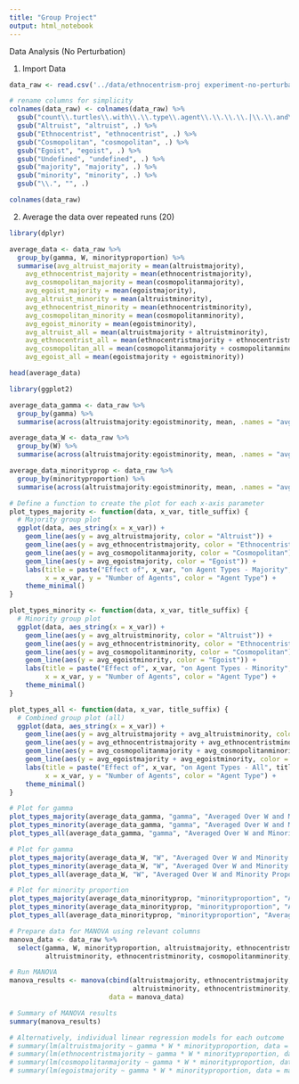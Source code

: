 ```yaml
---
title: "Group Project"
output: html_notebook
---
```


Data Analysis (No Perturbation)

1.  Import Data

```r
data_raw <- read.csv('../data/ethnocentrism-proj experiment-no-perturbation-table.csv',skip=6)

# rename columns for simplicity
colnames(data_raw) <- colnames(data_raw) %>%
  gsub("count\\.turtles\\.with\\.\\.type\\.agent\\.\\.\\.\\.|\\.\\.and\\.tag\\.\\.\\.", "", .) %>%
  gsub("Altruist", "altruist", .) %>%
  gsub("Ethnocentrist", "ethnocentrist", .) %>%
  gsub("Cosmopolitan", "cosmopolitan", .) %>%
  gsub("Egoist", "egoist", .) %>%
  gsub("Undefined", "undefined", .) %>%
  gsub("majority", "majority", .) %>%
  gsub("minority", "minority", .) %>%
  gsub("\\.", "", .)

colnames(data_raw)
```

2.  Average the data over repeated runs (20)

```r
library(dplyr)

average_data <- data_raw %>%
  group_by(gamma, W, minorityproportion) %>%
  summarise(avg_altruist_majority = mean(altruistmajority),
    avg_ethnocentrist_majority = mean(ethnocentristmajority),
    avg_cosmopolitan_majority = mean(cosmopolitanmajority),
    avg_egoist_majority = mean(egoistmajority),
    avg_altruist_minority = mean(altruistminority),
    avg_ethnocentrist_minority = mean(ethnocentristminority),
    avg_cosmopolitan_minority = mean(cosmopolitanminority),
    avg_egoist_minority = mean(egoistminority),
    avg_altruist_all = mean(altruistmajority + altruistminority),
    avg_ethnocentrist_all = mean(ethnocentristmajority + ethnocentristminority),
    avg_cosmopolitan_all = mean(cosmopolitanmajority + cosmopolitanminority),
    avg_egoist_all = mean(egoistmajority + egoistminority))

head(average_data)
```

```r
library(ggplot2)

average_data_gamma <- data_raw %>%
  group_by(gamma) %>%
  summarise(across(altruistmajority:egoistminority, mean, .names = "avg_{col}"))

average_data_W <- data_raw %>%
  group_by(W) %>%
  summarise(across(altruistmajority:egoistminority, mean, .names = "avg_{col}"))

average_data_minorityprop <- data_raw %>%
  group_by(minorityproportion) %>%
  summarise(across(altruistmajority:egoistminority, mean, .names = "avg_{col}"))

# Define a function to create the plot for each x-axis parameter
plot_types_majority <- function(data, x_var, title_suffix) {
  # Majority group plot
  ggplot(data, aes_string(x = x_var)) +
    geom_line(aes(y = avg_altruistmajority, color = "Altruist")) +
    geom_line(aes(y = avg_ethnocentristmajority, color = "Ethnocentrist")) +
    geom_line(aes(y = avg_cosmopolitanmajority, color = "Cosmopolitan")) +
    geom_line(aes(y = avg_egoistmajority, color = "Egoist")) +
    labs(title = paste("Effect of", x_var, "on Agent Types - Majority", title_suffix),
         x = x_var, y = "Number of Agents", color = "Agent Type") +
    theme_minimal()
}

plot_types_minority <- function(data, x_var, title_suffix) {
  # Minority group plot
  ggplot(data, aes_string(x = x_var)) +
    geom_line(aes(y = avg_altruistminority, color = "Altruist")) +
    geom_line(aes(y = avg_ethnocentristminority, color = "Ethnocentrist")) +
    geom_line(aes(y = avg_cosmopolitanminority, color = "Cosmopolitan")) +
    geom_line(aes(y = avg_egoistminority, color = "Egoist")) +
    labs(title = paste("Effect of", x_var, "on Agent Types - Minority", title_suffix),
         x = x_var, y = "Number of Agents", color = "Agent Type") +
    theme_minimal()
}

plot_types_all <- function(data, x_var, title_suffix) {
  # Combined group plot (all)
  ggplot(data, aes_string(x = x_var)) +
    geom_line(aes(y = avg_altruistmajority + avg_altruistminority, color = "Altruist")) +
    geom_line(aes(y = avg_ethnocentristmajority + avg_ethnocentristminority, color = "Ethnocentrist")) +
    geom_line(aes(y = avg_cosmopolitanmajority + avg_cosmopolitanminority, color = "Cosmopolitan")) +
    geom_line(aes(y = avg_egoistmajority + avg_egoistminority, color = "Egoist")) +
    labs(title = paste("Effect of", x_var, "on Agent Types - All", title_suffix),
         x = x_var, y = "Number of Agents", color = "Agent Type") +
    theme_minimal()
}
```

```r
# Plot for gamma
plot_types_majority(average_data_gamma, "gamma", "Averaged Over W and Minority Proportion")
plot_types_minority(average_data_gamma, "gamma", "Averaged Over W and Minority Proportion")
plot_types_all(average_data_gamma, "gamma", "Averaged Over W and Minority Proportion")
```

```r
# Plot for gamma
plot_types_majority(average_data_W, "W", "Averaged Over W and Minority Proportion")
plot_types_minority(average_data_W, "W", "Averaged Over W and Minority Proportion")
plot_types_all(average_data_W, "W", "Averaged Over W and Minority Proportion")
```

```r
# Plot for minority proportion
plot_types_majority(average_data_minorityprop, "minorityproportion", "Averaged Over W and Minority Proportion")
plot_types_minority(average_data_minorityprop, "minorityproportion", "Averaged Over W and Minority Proportion")
plot_types_all(average_data_minorityprop, "minorityproportion", "Averaged Over W and Minority Proportion")
```

```r
# Prepare data for MANOVA using relevant columns
manova_data <- data_raw %>%
  select(gamma, W, minorityproportion, altruistmajority, ethnocentristmajority, cosmopolitanmajority, egoistmajority,
         altruistminority, ethnocentristminority, cosmopolitanminority, egoistminority)

# Run MANOVA
manova_results <- manova(cbind(altruistmajority, ethnocentristmajority, cosmopolitanmajority, egoistmajority,
                               altruistminority, ethnocentristminority, cosmopolitanminority, egoistminority) ~ gamma * W * minorityproportion, 
                         data = manova_data)

# Summary of MANOVA results
summary(manova_results)

# Alternatively, individual linear regression models for each outcome
# summary(lm(altruistmajority ~ gamma * W * minorityproportion, data = manova_data))
# summary(lm(ethnocentristmajority ~ gamma * W * minorityproportion, data = manova_data))
# summary(lm(cosmopolitanmajority ~ gamma * W * minorityproportion, data = manova_data))
# summary(lm(egoistmajority ~ gamma * W * minorityproportion, data = manova_data))
```
